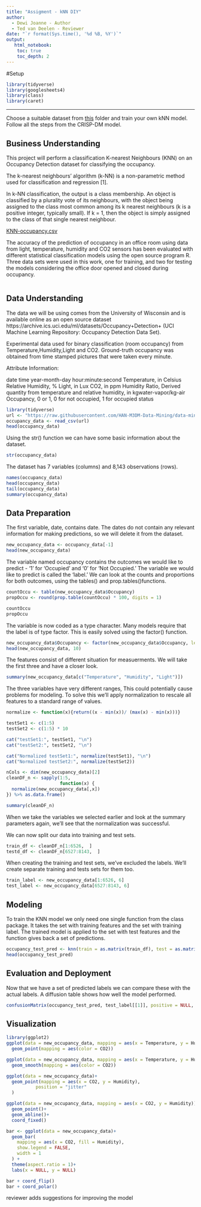 ```yaml
---
title: "Assigment - kNN DIY"
author:
  - Dewi Joanne - Author
  - Ted van Deelen - Reviewer
date: "`r format(Sys.time(), '%d %B, %Y')`"
output:
   html_notebook:
    toc: true
    toc_depth: 2
---
```

#Setup

```r
library(tidyverse)
library(googlesheets4)
library(class)
library(caret)
```

---

Choose a suitable dataset from [this](https://github.com/HAN-M3DM-Data-Mining/assignments/tree/master/datasets) folder and train  your own kNN model. Follow all the steps from the CRISP-DM model.


## Business Understanding

This project will perform a classification K-nearest Neighbours (KNN) on an Occupancy Detection dataset for classifying the occupancy.

The k-nearest neighbours’ algorithm (k-NN) is a non-parametric method used for classification and regression [1].

In k-NN classification, the output is a class membership. An object is classified by a plurality vote of its neighbours, with the object being assigned to the class most common among its k nearest neighbours (k is a positive integer, typically small). If k = 1, then the object is simply assigned to the class of that single nearest neighbour.

[KNN-occupancy.csv](https://archive.ics.uci.edu/ml/datasets/Occupancy+Detection+)

The accuracy of the prediction of occupancy in an office room using data from light, temperature, humidity and CO2 sensors has been evaluated with different statistical classification models using the open source program R. Three data sets were used in this work, one for training, and two for testing the models considering the office door opened and closed during occupancy. 



```r

```


## Data Understanding
The data we will be using comes from the University of Wisconsin and is available online as an open source dataset https://archive.ics.uci.edu/ml/datasets/Occupancy+Detection+ (UCI Machine Learning Repository: Occupancy Detection Data Set). 

Experimental data used for binary classification (room occupancy) from Temperature,Humidity,Light and CO2. Ground-truth occupancy was obtained from time stamped pictures that were taken every minute.


Attribute Information:

date time year-month-day hour:minute:second
Temperature, in Celsius
Relative Humidity, %
Light, in Lux
CO2, in ppm
Humidity Ratio, Derived quantity from temperature and relative humidity, in kgwater-vapor/kg-air
Occupancy, 0 or 1, 0 for not occupied, 1 for occupied status

```r
library(tidyverse)
url <- "https://raw.githubusercontent.com/HAN-M3DM-Data-Mining/data-mining-s2y2122-dewijoanne/master/datasets/KNN-occupancy.csv"
occupancy_data <- read_csv(url)
head(occupancy_data)
```
Using the str() function we can have some basic information about the dataset.

```r
str(occupancy_data)
```
The dataset has 7 variables (columns) and 8,143 observations (rows).

```r
names(occupancy_data)
head(occupancy_data)
tail(occupancy_data)
summary(occupancy_data)
```


## Data Preparation

The first variable, date, contains date. The dates do not contain any relevant information for making predictions, so we will delete it from the dataset.

```r
new_occupancy_data <- occupancy_data[-1]
head(new_occupancy_data)
```

The variable named occupancy contains the outcomes we would like to predict - ‘1’ for ‘Occupied’ and ‘0’ for ‘Not Occupied.’ The variable we would like to predict is called the ‘label.’ We can look at the counts and proportions for both outcomes, using the tables() and prop.tables()functions.

```r
countOccu <- table(new_occupancy_data$Occupancy)
propOccu <- round(prop.table(countOccu) * 100, digits = 1)

countOccu
propOccu
```

The variable is now coded as a type character. Many models require that the label is of type factor. This is easily solved using the factor() function.

```r
new_occupancy_data$Occupancy <- factor(new_occupancy_data$Occupancy, levels = c("1", "0"), labels = c("Occupied", "Not Occupied")) %>% relevel ("Not Occupied")
head(new_occupancy_data, 10)
```

The features consist of different situation for measuerments. We will take the first three and have a closer look.

```r
summary(new_occupancy_data[c("Temperature", "Humidity", "Light")])
```
The three variables have very different ranges, This could potentially cause problems for modeling. To solve this we’ll apply normalization to rescale all features to a standard range of values.

```r
normalize <- function(x){return((x - min(x))/ (max(x) - min(x)))}

testSet1 <- c(1:5)
testSet2 <- c(1:5) * 10

cat("testSet1:", testSet1, "\n")
cat("testSet2:", testSet2, "\n")

cat("Normalized testSet1:", normalize(testSet1), "\n")
cat("Normalized testSet2:", normalize(testSet2))

nCols <- dim(new_occupancy_data)[2]
cleanDF_n <- sapply(1:5,
                    function(x) {
  normalize(new_occupancy_data[,x])
}) %>% as.data.frame()

summary(cleanDF_n)
```
When we take the variables we selected earlier and look at the summary parameters again, we’ll see that the normalization was successful.

We can now split our data into training and test sets.

```r
train_df <- cleanDF_n[1:6526,  ]
testd_df <- cleanDF_n[6527:8143,  ]
```

When creating the training and test sets, we’ve excluded the labels. We’ll create separate training and tests sets for them too.

```r
train_label <- new_occupancy_data[1:6526, 6]
test_label <- new_occupancy_data[6527:8143, 6]
```

## Modeling
To train the KNN model we only need one single function from the class package. It takes the set with training features and the set with training label. The trained model is applied to the set with test features and the function gives back a set of predictions.

```r
occupancy_test_pred <- knn(train = as.matrix(train_df), test = as.matrix(testd_df), cl = as.matrix(train_label), k = 21)
head(occupancy_test_pred)
```

## Evaluation and Deployment
Now that we have a set of predicted labels we can compare these with the actual labels. A diffusion table shows how well the model performed.


```r
confusionMatrix(occupancy_test_pred, test_label[[1]], positive = NULL, dnn = c("Prediction", "True"))
```

## Visualization

```r
library(ggplot2)
ggplot(data = new_occupancy_data, mapping = aes(x = Temperature, y = Humidity))+
  geom_point(mapping = aes(color = CO2))
```

```r
ggplot(data = new_occupancy_data, mapping = aes(x = Temperature, y = Humidity))+
  geom_smooth(mapping = aes(color = CO2))
```

```r
ggplot(data = new_occupancy_data)+
  geom_point(mapping = aes(x = CO2, y = Humidity),
           position = "jitter"
  )

ggplot(data = new_occupancy_data, mapping = aes(x = CO2, y = Humidity))+
  geom_point()+
  geom_abline()+
  coord_fixed()

```

```r
bar <- ggplot(data = new_occupancy_data)+
  geom_bar(
    mapping = aes(x = CO2, fill = Humidity),
    show.legend = FALSE,
    width = 1
  ) +
  theme(aspect.ratio = 1)+
  labs(x = NULL, y = NULL)

bar + coord_flip()
bar + coord_polar()
```

reviewer adds suggestions for improving the model